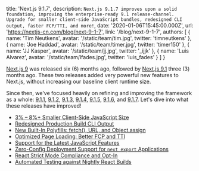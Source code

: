   title: 'Next.js 9.1.7',
  description: `Next.js 9.1.7 improves upon a solid foundation, improving the enterprise-ready 9.1 release-channel. Upgrade for smaller client-side JavaScript bundles, redesigned CLI output, faster FCP/TTI, and more!`,
  date: '2020-01-06T15:45:00.000Z',
  url: 'https://nextjs-cn.com/blog/next-9-1-7',
  link: '/blog/next-9-1-7',
  authors: [
    {
      name: 'Tim Neutkens',
      avatar: '/static/team/tim.jpg',
      twitter: 'timneutkens'
    },
    {
      name: 'Joe Haddad',
      avatar: '/static/team/timer.jpg',
      twitter: 'timer150'
    },
    {
      name: 'JJ Kasper',
      avatar: '/static/team/jj.jpg',
      twitter: '_ijjk'
    },
    {
      name: 'Luis Alvarez',
      avatar: '/static/team/lfades.jpg',
      twitter: 'luis_fades'
    }
  ]
}

[Next.js 9](/blog/next-9) was released six (6) months ago, followed by [Next.js 9.1](/blog/next-9-1) three (3) months ago.
These two releases added very powerful new features to Next.js, without increasing our baseline client runtime size.

Since then, we've focused heavily on refining and improving the framework as a whole:
[9.1.1](https://github.com/vercel/next.js/releases/tag/v9.1.1),
[9.1.2](https://github.com/vercel/next.js/releases/tag/v9.1.2),
[9.1.3](https://github.com/vercel/next.js/releases/tag/v9.1.3),
[9.1.4](https://github.com/vercel/next.js/releases/tag/v9.1.4),
[9.1.5](https://github.com/vercel/next.js/releases/tag/v9.1.5),
[9.1.6](https://github.com/vercel/next.js/releases/tag/v9.1.6),
and [9.1.7](https://github.com/vercel/next.js/releases/tag/v9.1.7).
Let's dive into what these releases have improved!

- [3% – 8%+ Smaller Client-Side JavaScript Size](#3--8-smaller-client-side-javascript-size)
- [Redesigned Production Build CLI Output](#redesigned-production-build-cli-output)
- [New Built-In Polyfills: fetch(), URL, and Object.assign](#new-built-in-polyfills-fetch-url-and-objectassign)
- [Optimized Page Loading: Better FCP and TTI](#optimized-page-loading-better-fcp-and-tti)
- [Support for the Latest JavaScript Features](#support-for-the-latest-javascript-features)
- [Zero-Config Deployment Support for `next export` Applications](#zero-config-deployment-support-for-next-export-applications)
- [React Strict Mode Compliance and Opt-In](#react-strict-mode-compliance-and-opt-in)
- [Automated Testing against Nightly React Builds](#automated-testing-against-nightly-react-builds)
